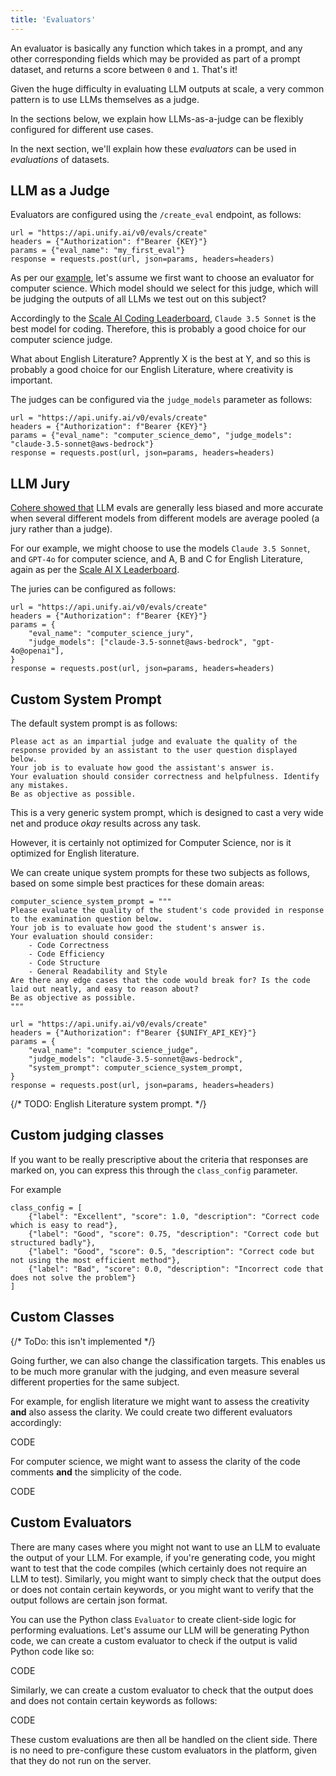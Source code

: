 ```yaml
---
title: 'Evaluators'
---
```


An evaluator is basically any function which takes in a prompt,
and any other corresponding fields which may be provided as part of a prompt dataset,
and returns a score between `0` and `1`. That's it!

Given the huge difficulty in evaluating LLM outputs at scale,
a very common pattern is to use LLMs themselves as a judge.

In the sections below, we explain how LLMs-as-a-judge can be flexibly configured for
different use cases.

In the next section, we'll explain how these *evaluators* can be used in *evaluations*
of datasets.

## LLM as a Judge

Evaluators are configured using the `/create_eval` endpoint, as follows:

```
url = "https://api.unify.ai/v0/evals/create"
headers = {"Authorization": f"Bearer {KEY}"}
params = {"eval_name": "my_first_eval"}
response = requests.post(url, json=params, headers=headers)
```

As per our [example](), let's assume we first want to choose an evaluator for
computer science. Which model should we select for this judge,
which will be judging the outputs of all LLMs we test out on this subject?

Accordingly to the [Scale AI Coding Leaderboard](https://scale.com/leaderboard/coding), `Claude 3.5 Sonnet` is the best model for coding.
Therefore, this is probably a good choice for our computer science judge.

What about English Literature? Apprently X is the best at Y, and so this is probably a
good choice for our English Literature, where creativity is important.

The judges can be configured via the `judge_models` parameter as follows:

```
url = "https://api.unify.ai/v0/evals/create"
headers = {"Authorization": f"Bearer {KEY}"}
params = {"eval_name": "computer_science_demo", "judge_models": "claude-3.5-sonnet@aws-bedrock"}
response = requests.post(url, json=params, headers=headers)
```

## LLM Jury

[Cohere showed that](https://arxiv.org/abs/2404.18796) LLM evals are generally less biased and more accurate when several
different models from different models are average pooled (a jury rather than a judge).

For our example, we might choose to use the models `Claude 3.5 Sonnet`, and `GPT-4o` for computer science,
and A, B and C for English Literature, again as per the [Scale AI X Leaderboard]().

The juries can be configured as follows:

```
url = "https://api.unify.ai/v0/evals/create"
headers = {"Authorization": f"Bearer {KEY}"}
params = {
    "eval_name": "computer_science_jury",
    "judge_models": ["claude-3.5-sonnet@aws-bedrock", "gpt-4o@openai"],
}
response = requests.post(url, json=params, headers=headers)
```

## Custom System Prompt

The default system prompt is as follows:

```
Please act as an impartial judge and evaluate the quality of the response provided by an assistant to the user question displayed below.
Your job is to evaluate how good the assistant's answer is.
Your evaluation should consider correctness and helpfulness. Identify any mistakes.
Be as objective as possible.
```

This is a very generic system prompt, which is designed to cast a very wide net and
produce *okay* results across any task.

However, it is certainly not optimized for Computer Science,
nor is it optimized for English literature.

We can create unique system prompts for these two subjects as follows,
based on some simple best practices for these domain areas:

```
computer_science_system_prompt = """
Please evaluate the quality of the student's code provided in response to the examination question below.
Your job is to evaluate how good the student's answer is.
Your evaluation should consider:
    - Code Correctness
    - Code Efficiency
    - Code Structure
    - General Readability and Style
Are there any edge cases that the code would break for? Is the code laid out neatly, and easy to reason about?
Be as objective as possible.
"""

url = "https://api.unify.ai/v0/evals/create"
headers = {"Authorization": f"Bearer {$UNIFY_API_KEY}"}
params = {
    "eval_name": "computer_science_judge",
    "judge_models": "claude-3.5-sonnet@aws-bedrock",
    "system_prompt": computer_science_system_prompt,
}
response = requests.post(url, json=params, headers=headers)
```

{/* TODO: English Literature system prompt. */}


## Custom judging classes

If you want to be really prescriptive about the criteria that responses are marked on, you can express this through the `class_config` parameter.

For example

```
class_config = [
    {"label": "Excellent", "score": 1.0, "description": "Correct code which is easy to read"},
    {"label": "Good", "score": 0.75, "description": "Correct code but structured badly"},
    {"label": "Good", "score": 0.5, "description": "Correct code but not using the most efficient method"},
    {"label": "Bad", "score": 0.0, "description": "Incorrect code that does not solve the problem"}
]
```


## Custom Classes

{/* ToDo: this isn't implemented */}

Going further, we can also change the classification targets. This enables us to be much
more granular with the judging, and even measure several different properties for the
same subject.

For example, for english literature we might want to assess the creativity **and**
also assess the clarity. We could create two different evaluators accordingly:

CODE

For computer science, we might want to assess the clarity of the code comments **and**
the simplicity of the code.

CODE

## Custom Evaluators

There are many cases where you might not want to use an LLM to evaluate the output of
your LLM. For example, if you're generating code, you might want to test that the code
compiles (which certainly does not require an LLM to test). Similarly, you might want to
simply check that the output does or does not contain certain keywords, or you might
want to verify that the output follows are certain json format.

You can use the Python class `Evaluator` to create client-side logic for performing
evaluations. Let's assume our LLM will be generating Python code, we can create a custom
evaluator to check if the output is valid Python code like so:

CODE

Similarly, we can create a custom evaluator to check that the output does and does not
contain certain keywords as follows:

CODE

These custom evaluations are then all be handled on the client side.
There is no need to pre-configure these custom evaluators in the platform,
given that they do not run on the server.